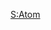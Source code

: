 {{Userbox
|border-c=#32de84
|border-s=1
|id-c=#FFFFFF
|id-s=12
|id-fc=Black
|info-c=#32de84
|info-fc=white
|info-s=10
|id=[[File:Icon_Atom.svg|30px]]
|info=這個用户使用[[Atom_(文字編輯器)|<span style="color:white;">'''Atom'''</span>]]編輯[[文本文件|{{color|#fff|-{zh-cn:文本文件;zh-tw:文字檔案;}-}}]]。
|nocat={{{nocat|}}}
|usercategory=Atom文字編輯使用者}}<noinclude>
{{Documentation}}
[[Category:软件用户框模板|S:Atom]]
</noinclude>